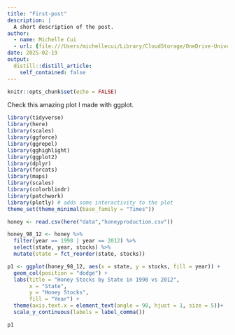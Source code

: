 ```yaml
---
title: "First-post"
description: |
  A short description of the post.
author:
  - name: Michelle Cui
  - url: {file:///Users/michellecui/Library/CloudStorage/OneDrive-UniversityOfOregon/2024%20Winter/edld_652_data_viz/edld-652-blog/_posts/2025-02-19-first-post/first-post.html}
date: 2025-02-19
output:
  distill::distill_article:
    self_contained: false
---
```



```r
knitr::opts_chunk$set(echo = FALSE)
```

Check this amazing plot I made with ggplot.

```r
library(tidyverse)
library(here)
library(scales)
library(ggforce)
library(ggrepel)
library(gghighlight)
library(ggplot2)
library(dplyr)
library(forcats)
library(maps)
library(scales)
library(colorblindr)
library(patchwork)
library(plotly) # adds some interactivity to the plot
theme_set(theme_minimal(base_family = "Times"))
```

```r
honey <- read.csv(here("data","honeyproduction.csv"))
```

```r
honey_98_12 <- honey %>% 
  filter(year == 1998 | year == 2012) %>% 
  select(state, year, stocks) %>% 
  mutate(state = fct_reorder(state, stocks))

p1 <- ggplot(honey_98_12, aes(x = state, y = stocks, fill = year)) +
  geom_col(position = "dodge") +
  labs(title = "Honey Stocks by State in 1998 vs 2012",
       x = "State",
       y = "Honey Stocks",
       fill = "Year") +
  theme(axis.text.x = element_text(angle = 90, hjust = 1, size = 5))+
  scale_y_continuous(labels = label_comma())

p1
```

